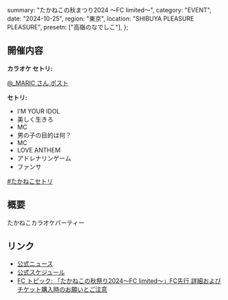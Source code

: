   summary: "たかねこの秋まつり2024 〜FC limited〜",
  category: "EVENT",
  date: "2024-10-25",
  region: "東京",
  location: "SHIBUYA PLEASURE PLEASURE",
  presetn: ["高嶺のなでしこ"],
};

## 開催内容

**カラオケ セトリ:**

[@\_MARIC さん ポスト](https://x.com/_MARIC/status/1849793286145442218)

**セトリ:**

- I’M YOUR IDOL
- 美しく生きろ
- MC
- 男の子の目的は何？
- MC
- LOVE ANTHEM
- アドレナリンゲーム
- ファンサ

[#たかねこセトリ](https://x.com/Mikuru_hositani/status/1849802042145169873)

## 概要

たかねこカラオケパーティー

## リンク

- [公式ニュース](https://takanenonadeshiko.jp/10月252627日「たかねこの秋祭り2024〜fc-limited〜」開催決定！/)
- [公式スケジュール](https://takanenonadeshiko.jp/?p=2301)
- [FC トピック: 「たかねこの秋祭り2024〜FC limited〜」FC先行 詳細およびチケット購入時のお願いとご注意](https://takanekofc.com/topics/public/_/f25fb2r3umt2tnf6.html)
